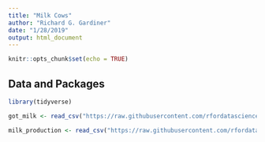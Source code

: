 ```yaml
---
title: "Milk Cows"
author: "Richard G. Gardiner"
date: "1/28/2019"
output: html_document
---
```


```r
knitr::opts_chunk$set(echo = TRUE)
```

## Data and Packages

```r
library(tidyverse)

got_milk <- read_csv("https://raw.githubusercontent.com/rfordatascience/tidytuesday/master/data/2019/2019-01-29/clean_cheese.csv")

milk_production <- read_csv("https://raw.githubusercontent.com/rfordatascience/tidytuesday/master/data/2019/2019-01-29/state_milk_production.csv")
```

